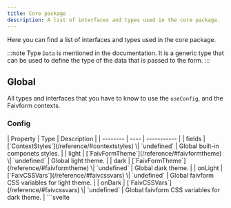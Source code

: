 ```yaml
---
title: Core package
description: A list of interfaces and types used in the core package.
---
```



Here you can find a list of interfaces and types used in the core package.

:::note
Type `Data` is mentioned in the documentation. It is a generic type that can be used to define the type of the data that is passed to the form.
:::

## Global

All types and interfaces that you have to know to use the `useConfig`, and the Faivform contexts.

### Config
<Tabs>
  <TabItem label="Definition">
    | Property | Type | Description |
    | -------- | ---- | ----------- |
    | fields | [`ContextStyles`](/reference/#contextstyles) \| `undefined` | Global built-in componets styles. |
    | light | [`FaivFormTheme`](/reference/#faivformtheme) \| `undefined` | Global light theme. |
    | dark | [`FaivFormTheme`](/reference/#faivformtheme) \| `undefined` | Global dark theme. |
    | onLight | [`FaivCSSVars`](/reference/#faivcssvars) \| `undefined` | Global faivform CSS variables for light theme. |
    | onDark | [`FaivCSSVars`](/reference/#faivcssvars) \| `undefined` | Global faivform CSS variables for dark theme. |
  </TabItem>
  <TabItem label="Usage">
    ```svelte
    <script lang="ts">
      import { setConfig } from "@tuentyfaiv/svelte-form";

      import type { Config } from "@tuentyfaiv/svelte-form";

      const config: Config = {
        fields: {
          // ... styles
        },
        vars: {
          // ... vars
        },
      };

      setConfig(config);
    </script>
    ```
  </TabItem>
</Tabs>

### ContextForm

An interface that defines the form context.

<Tabs>
  <TabItem label="Definition">
    | Property | Type | Description |
    | -------- | ---- | ----------- |
    | loading | `Writable<boolean>` | Whether the form is loading or not. |
    | errors | `Writable<`[`Errors`](/reference/#errors)`<Data>>` | The errors of the fields. |
    | data | `Writable<Data>` | The values of the fields. |
    | styles | `Writable<`[`ContextStyles`](/reference/#contextstyles)`>` | The styles of the form. |
    | reset | `(clear?: boolean, starting?: Data) => void` | Resets the form. |
    | setError | `(field: Keys, error?: string \| null) => Promise<void>` | Sets the error of a field. |
    | setField | `(field: Keys, value: Data[Keys], validate?: boolean) => Promise<void>` | Sets the value of a field. |
    | check | `(event: `[`UserEvent`](/reference/#userevent)`<HTMLInputElement \| HTMLTextAreaElement, FocusEvent \| Event>) => Promise<void>` | Checks the value of a field. |
  </TabItem>
  <TabItem label="Usage">
    ```svelte
    <script lang="ts">
      import { useForm } from "@tuentyfaiv/svelte-form";

      import type { ContextForm } from "@tuentyfaiv/svelte-form";

      const form: ContextForm = useForm("myform");
    </script>
    ```
  </TabItem>
</Tabs>

### ContextStyles

An interface that defines the field styles.

<Tabs>
  <TabItem label="Definition">
    | Property | Type | Description |
    | -------- | ---- | ----------- |
    | replace | `boolean \| undefined` | Whether the styles should replace the default styles or not. |
    | field | [`FieldStyles`](/reference/#fieldstyles) \| `undefined` | The styles of the [`Field`](/components/field/). |
    | select | [`SelectStyles`](/reference/#selectstyles) \| `undefined` | The styles of the [`Select`](/components/select/). |
    | option | [`OptionStyles`](/reference/#optionstyles) \| `undefined` | The styles of the [`Option`](/components/option/). |
    | file | [`FileStyles`](/reference/#filestyles) \| `undefined` | The styles of the [`File`](/components/file/). |
    | errors | [`ErrorsStyles`](/reference/#errorsstyles) \| `undefined` | The styles of the [`Errors`](/components/errors/). |
    | icons | [`Icons`](/reference/#icons) \| `null` \| `undefined` | The icons of the form. |
  </TabItem>
  <TabItem label="Usage">
    ```typescript
    import type { ContextStyles } from "@tuentyfaiv/svelte-form";

    const styles: ContextStyles = {
      // ... styles
    };
    ```
  </TabItem>
</Tabs>

### FaivFormTheme

An type that defines the faivform theme.

<Tabs>
  <TabItem label="Definition">
    | Property | Type | Description |
    | -------- | ---- | ----------- |
    | font | `string \| undefined` | The font of the form. |
    | space | `string \| undefined` | The space of the form. |
    | radius | `string \| undefined` | The radius of the form. |
    | white | `string \| undefined` | The white color of the form. |
    | black | `string \| undefined` | The black color of the form. |
    | primary | [`FaivFormThemePalette`](/reference/#faivformthemepalette) \| `undefined` | The primary theme. |
    | secondary | [`FaivFormThemePalette`](/reference/#faivformthemepalette) \| `undefined` | The secondary theme. |
    | accent | [`FaivFormThemePalette`](/reference/#faivformthemepalette) \| `undefined` | The accent theme. |
    | error | [`FaivFormThemePalette`](/reference/#faivformthemepalette) \| `undefined` | The error theme. |
    | warning | [`FaivFormThemePalette`](/reference/#faivformthemepalette) \| `undefined` | The warning theme. |
    | success | [`FaivFormThemePalette`](/reference/#faivformthemepalette) \| `undefined` | The success theme. |
    | placeholder | [`FaivFormThemePalette`](/reference/#faivformthemepalette) \| `undefined` | The placeholder theme. |
  </TabItem>
  <TabItem label="Usage">
    ```typescript
    import type { FaivFormTheme } from "@tuentyfaiv/svelte-form";

    const theme: FaivFormTheme = {
      // ... theme
    };
    ```
  </TabItem>
</Tabs>

### FaivFormThemePalette

A type that defines the faivform theme palette.

<Tabs>
  <TabItem label="Definition">
    | Property | Type | Description |
    | -------- | ---- | ----------- |
    | 50 | `string \| undefined` | The 50 color of the theme. |
    | 100 | `string \| undefined` | The 100 color of the theme. |
    | 200 | `string \| undefined` | The 200 color of the theme. |
    | 300 | `string \| undefined` | The 300 color of the theme. |
    | 400 | `string \| undefined` | The 400 color of the theme. |
    | 500 | `string \| undefined` | The 500 color of the theme. |
    | 600 | `string \| undefined` | The 600 color of the theme. |
    | 700 | `string \| undefined` | The 700 color of the theme. |
    | 800 | `string \| undefined` | The 800 color of the theme. |
    | 900 | `string \| undefined` | The 900 color of the theme. |
  </TabItem>
  <TabItem label="Usage">
    ```typescript
    import type { FaivFormThemePalette } from "@tuentyfaiv/svelte-form";

    const palette: FaivFormThemePalette = {
      // ... palette
    };
    ```
  </TabItem>
</Tabs>

### FaivCSSVars

A type that defines the faivform CSS variables.

<Tabs>
  <TabItem label="Definition">
    | Property | Type | Description |
    | -------- | ---- | ----------- |
    | primary | [`FaivColorVars`](/reference/#faivcolorvars) \| `undefined` | The primary CSS vars. |
    | secondary | [`FaivColorVars`](/reference/#faivcolorvars) \| `undefined` | The secondary CSS vars. |
    | accent | [`FaivColorVars`](/reference/#faivcolorvars) \| `undefined` | The accent CSS vars. |
    | error | [`FaivColorVars`](/reference/#faivcolorvars) \| `undefined` | The error CSS vars. |
    | warning | [`FaivColorVars`](/reference/#faivcolorvars) \| `undefined` | The warning CSS vars. |
    | success | [`FaivColorVars`](/reference/#faivcolorvars) \| `undefined` | The success CSS vars. |
    | placeholder | [`FaivColorVars`](/reference/#faivcolorvars) \| `undefined` | The placeholder CSS vars. |
    | shadow | [`FaivShadowVars`](/reference/#faivshadowvars) \| `undefined` | The shadow CSS vars. |
    | border | [`FaivBorderVars`](/reference/#faivbordervars) \| `undefined` | The border CSS vars. |
  </TabItem>
  <TabItem label="Usage">
    ```typescript
    import type { FaivCSSVars } from "@tuentyfaiv/svelte-form";

    const vars: FaivCSSVars = {
      // ... vars
    };
    ```
  </TabItem>
</Tabs>

### FaivColorVars

An interface that defines the faivform color CSS variables.

<Tabs>
  <TabItem label="Definition">
    | Property | Type | Description |
    | -------- | ---- | ----------- |
    | color | `string \| undefined` | The color CSS variable. |
    | opacity | `string \| undefined` | The opacity CSS variable. |
    | text | `string \| undefined` | The text color CSS variable. |
    | "text-opacity" | `string \| undefined` | The text color opacity CSS variable. |
    | font | `string \| undefined` | The font CSS variable. |
  </TabItem>
  <TabItem label="Usage">
    ```typescript
    import type { FaivColorVars } from "@tuentyfaiv/svelte-form";

    const color: FaivColorVars = {
      // ... color
    };
    ```
  </TabItem>
</Tabs>

### FaivShadowVars

An interface that defines the faivform shadow CSS variables.

<Tabs>
  <TabItem label="Definition">
    | Property | Type | Description |
    | -------- | ---- | ----------- |
    | base | `string \| undefined` | The shadow CSS variable. |
    | size | `string \| undefined` | The size CSS variable. |
    | color | `string \| undefined` | The color CSS variable. |
    | opacity | `string \| undefined` | The opacity color CSS variable. |
  </TabItem>
  <TabItem label="Usage">
    ```typescript
    import type { FaivShadowVars } from "@tuentyfaiv/svelte-form";

    const shadow: FaivShadowVars = {
      // ... shadow
    };
    ```
  </TabItem>
</Tabs>

### FaivBorderVars

An interface that defines the faivform border CSS variables.

<Tabs>
  <TabItem label="Definition">
    | Property | Type | Description |
    | -------- | ---- | ----------- |
    | base | `string \| undefined` | The border CSS variable. |
    | width | `string \| undefined` | The width CSS variable. |
    | style | `string \| undefined` | The style CSS variable. |
    | color | `string \| undefined` | The color CSS variable. |
    | opacity | `string \| undefined` | The opacity color CSS variable. |
  </TabItem>
  <TabItem label="Usage">
    ```typescript
    import type { FaivBorderVars } from "@tuentyfaiv/svelte-form";

    const border: FaivBorderVars = {
      // ... border
    };
    ```
  </TabItem>
</Tabs>

## Faivform

All types and interfaces that you have to know to use the core package.

### FaivFormConfig

An interface that defines the config of the form.

<Tabs>
  <TabItem label="Properties">
    | Property | Type | Description |
    | -------- | ---- | ----------- |
    | fields | [`FieldsSchema`](/reference/#fieldsschema) \| [`Adapter`](/reference/#adapter) | The fields of the form. |
    | styles | [`ContextStyles`](/reference/#contextstyles) \| `undefined` | The styles of the form. |
    | context | `string \| undefined` | The context of the form. |
  </TabItem>
  <TabItem label="Usage">
    ```svelte
    <script lang="ts">
      import { faivform } from "@tuentyfaiv/svelte-form";

      import type { FaivFormConfig } from "@tuentyfaiv/svelte-form";

      const config: FaivFormConfig = {
        // ... config
      };

      const form = faivform(config);
    </script>
    ```
  </TabItem>
</Tabs>

### FaivFormStore

An interface that defines the store of the form.

<Tabs>
  <TabItem label="Properties">
    This contains all the properties of the [`ContextForm`](/reference/#contextform) interface and the following:
    | Property | Type | Description |
    | -------- | ---- | ----------- |
    | submit | `submit<T = Data>(action: `[`SubmitAction`](/reference/#submitaction)`<T>, config?: `[`SubmitConfig`](/reference/#submitconfig)`<T>) => `[`Submit`](/reference/#submit)` | Submits the form. |
  </TabItem>
  <TabItem label="Usage">
    ```svelte
    <script lang="ts">
      import { faivform } from "@tuentyfaiv/svelte-form";

      import type { Readable } from "svelte/store";
      import type { FaivFormStore } from "@tuentyfaiv/svelte-form";

      const form: Readable<FaivFormStore<Data>> = faivform({
        // ... config
      });
    </script>
    ```
  </TabItem>
</Tabs>

### Adapter
An abstract class that defines the methods that an adapter must implement.

<Tabs>
  <TabItem label="Definition">
    | Method | Description |
    | ------ | ----------- |
    | `initial(): { fields: Data; errors: `[`Errors`](/reference/#errors)`<Data>; }` | Returns the initial values of the fields and errors. |
    | `validate<T = Data>(data: T): Promise<void>` | Validates the data. |
    | `field(field: keyof Data, value: Data[keyof Data], errors: Writable<`[`Errors`](/reference/#errors)`<Data>>): Promise<void>` | Validates a field. |
    | `errors(error: unknown, errors: Writable<`[`Errors`](/reference/#errors)`<Data>>, handle?: (error: unknown) => (void \| Promise<void>)): Promise<void>` | Handles an error. |
  </TabItem>
  <TabItem label="Usage">
    ```typescript
    import { Adapter } from "@tuentyfaiv/svelte-form";

    class MyAdapter extends Adapter {
      // ... implementation
    }
    ```
  </TabItem>
</Tabs>

### SubmitAction

An type that defines the submit action.

<Tabs>
  <TabItem label="Properties">
    | Property | Type | Description |
    | -------- | ---- | ----------- |
    | values | `Data` | The values of the form. |
  </TabItem>
  <TabItem label="Usage">
    ```typescript
    import type { SubmitAction } from "@tuentyfaiv/svelte-form";

    const submitAction: SubmitAction<Data> = async (values) => {
      // ... do something with the values
    }
    ```
  </TabItem>
</Tabs>

### SubmitConfig

An interface that defines the submit config.

<Tabs>
  <TabItem label="Properties">
    | Property | Type | Description |
    | -------- | ---- | ----------- |
    | error | `((error: unknown) => (void \| Promise<void>)) \| undefined` | A function that handles the error. |
    | finish | `VoidFunction \| undefined` | A function that is called when the submit action is finished whether it was successful or not. |
    | reset | `boolean \| undefined` | Whether the form should be reset or not. |
    | initial | `Data \| undefined` | The initial values of the form. |
  </TabItem>
  <TabItem label="Usage">
    ```typescript
    import type { SubmitConfig } from "@tuentyfaiv/svelte-form";

    const submitConfig: SubmitConfig<Data> = {
      // ... config
    }
    ```
  </TabItem>
</Tabs>

### Submit

An type that defines the function that is called when the form is submitted.

<Tabs>
  <TabItem label="Definition">
    | Property | Type | Description |
    | -------- | ---- | ----------- |
    | event | [`UserEvent`](/reference/#userevent)`<HTMLFormElement, SubmitEvent>` | The submit event. |
  </TabItem>
  <TabItem label="Usage">
    ```svelte
    <script lang="ts">
      import { faivform } from "@tuentyfaiv/svelte-form";

      import type { Submit } from "@tuentyfaiv/svelte-form";

      const form = faivform({
        fields: // ... schema or adapter
      });

      const handleSubmit: Submit = $form.submit(async (values) => {
        // ... do something with the values
      });
    </script>

    <form on:submit={handleSubmit}>
      <!-- ... Fields -->
    </form>
    ```
  </TabItem>
</Tabs>

### UserEvent

An object type that defines the user event. It extends the native event to safely access the current target.

<Tabs>
  <TabItem label="Definition">
    | Property | Type | Description |
    | -------- | ---- | ----------- |
    | currentTarget | `EventTarget & Element` | The current target of the event. |
    | ... | `Event` | All the properties of the event used. |
  </TabItem>
  <TabItem label="Usage">
    ```typescript
    import type { UserEvent } from "@tuentyfaiv/svelte-form";

    function handleEvent(event: UserEvent<HTMLInputElement>) {
      // ... do something with the current target
    }
    ```
  </TabItem>
</Tabs>

### Errors

An object type that defines the errors of the fields.

<Tabs>
  <TabItem label="Definition">
    | Property | Type | Description |
    | -------- | ---- | ----------- |
    | \[field\] | `string \| null` | The error of a field. |
  </TabItem>
  <TabItem label="Usage">
    ```typescript
    import type { Errors } from "@tuentyfaiv/svelte-form";

    const errors: Errors<Data> = {
      // ... errors
    };
    ```
  </TabItem>
</Tabs>

## Schemas

All schemas are defined using TypeScript types. This means that you can use them to define the type of your data.

### FieldsSchema

A object type that defines a schema for a set of fields.

<Tabs>
  <TabItem label="Definition">
    | Property | Type | Description |
    | -------- | ---- | ----------- |
    | \[field\] | [`Schema`](/reference/#schema) \| [`FieldPropSchema`](/reference/#fieldpropschema) \| [`ArraySchema`](/reference/#arrayschema) \| `FieldsSchema` | A field schema. |
  </TabItem>
  <TabItem label="Usage">
    ```typescript
    import type { FieldsSchema } from "@tuentyfaiv/svelte-form";

    const schema = {
      // ... fields
    } satisfies FieldsSchema;
    ```
  </TabItem>
</Tabs>

### Schema

A type that defines the type of a field.

<Tabs>
  <TabItem label="Definition">
    | Value | Description |
    | ----- | ----------- |
    | `RegExp` | A regular expression. |
    | `"string"` | A string. |
    | `"number"` | A number. |
    | `"boolean"` | A boolean. |
    | `"date"` | A date. |
    | `"file"` | A file. |
  </TabItem>
  <TabItem label="Usage">
    ```typescript
    import type { Schema } from "@tuentyfaiv/svelte-form";

    const fieldSchema: Schema = "string";
    ```
  </TabItem>
</Tabs>

### FieldPropSchema

A object type that defines the type of a field.

<Tabs>
  <TabItem label="Definition">
    | Property | Type | Description |
    | -------- | ---- | ----------- |
    | type | [`Schema`](/reference/#schema) | The type of the field. |
    | required | `boolean \| undefined` | Whether the field is required or not. |
    | min | `number \| undefined` | The minimum value of the field. |
    | max | `number \| undefined` | The maximum value of the field. |
  </TabItem>
  <TabItem label="Usage">
    ```typescript
    import type { FieldPropSchema } from "@tuentyfaiv/svelte-form";

    const fieldSchema: FieldPropSchema = {
      type: "string",
      required: true,
      min: 5,
      max: 10,
    };
    ```
  </TabItem>
</Tabs>

### ArraySchema

A object type that defines the type of an array.

<Tabs>
  <TabItem label="Definition">
    | Property | Type | Description |
    | -------- | ---- | ----------- |
    | type | `"array"` | Indicates that the field is an array. |
    | item | [`Schema`](/reference/#schema) \| [`FieldPropSchema`](/reference/#fieldpropschema) \| `ArraySchema` \| [`FieldsSchema`](/reference/#fieldsschema) | The type of the items in the array. |
    | required | `boolean \| undefined` | Whether the array is required or not. |
    | min | `number \| undefined` | The minimum length of the array. |
    | max | `number \| undefined` | The maximum length of the array. |
  </TabItem>
  <TabItem label="Usage">
    ```typescript
    import type { ArraySchema } from "@tuentyfaiv/svelte-form";

    const arraySchema: ArraySchema = {
      type: "array",
      item: "string",
      required: true,
      min: 5,
      max: 10,
    };
    ```
  </TabItem>
</Tabs>

## Styles

All types and interfaces that you have to know to use the styles.

### FieldStyles

An interface that defines the field styles.

<Tabs>
  <TabItem label="Definition">
    | Property | Type | Description |
    | -------- | ---- | ----------- |
    | container | `string \| undefined` | Field container class |
    | label | `string \| undefined` | Field label class |
    | input | `string \| undefined` | Field input class |
    | error | `string \| undefined` | Field error class |
    | area | `string \| undefined` | Field type textarea class |
    | check | `string \| undefined` | Field type checkbox class |
    | action | `string \| undefined` | Field type password action class |
    | icon | `string \| undefined` | Field type password icon class |
    | checked | `string \| undefined` | Field type checkbox checked icon |
    | hide | `string \| undefined` | Field type password hide icon. |
    | show | `string \| undefined` | Field type password show icon. |
  </TabItem>
  <TabItem label="Usage">
    ```typescript
    import type { FieldStyles } from "@tuentyfaiv/svelte-form";

    const styles: FieldStyles = {
      // ... styles
    };
    ```
  </TabItem>
</Tabs>

### SelectStyles

An interface that defines the select styles.

<Tabs>
  <TabItem label="Definition">
    | Property | Type | Description |
    | -------- | ---- | ----------- |
    | container | `string \| undefined` | Select container class |
    | label | `string \| undefined` | Select label class |
    | select | `string \| undefined` | Select select class |
    | value | `string \| undefined` | Select value class |
    | item | `string \| undefined` | Select item class |
    | remove | `string \| undefined` | Select remove class |
    | searchable | `string \| undefined` | Select searchable class |
    | error | `string \| undefined` | Select error class |
    | clear | `string \| undefined` | Select clear class |
    | arrow | `string \| undefined` | Select arrow icon |
    | icon | `string \| undefined` | Select icon class |
    | options | `string \| undefined` | Select options class |
    | option | `string \| undefined` | Select option class |
    | empty | `string \| undefined` | Select empty class |
  </TabItem>
  <TabItem label="Usage">
    ```typescript
    import type { SelectStyles } from "@tuentyfaiv/svelte-form";

    const styles: SelectStyles = {
      // ... styles
    };
    ```
  </TabItem>
</Tabs>

### OptionStyles

An interface that defines the option styles.

<Tabs>
  <TabItem label="Definition">
    | Property | Type | Description |
    | -------- | ---- | ----------- |
    | container | `string \| undefined` | Options container class |
    | legend | `string \| undefined` | Options label class |
    | option | `string \| undefined` | Option class |
    | label | `string \| undefined` | Option label class |
    | input | `string \| undefined` | Option input class |
    | content | `string \| undefined` | Option content class |
    | error | `string \| undefined` | Option error class |
  </TabItem>
  <TabItem label="Usage">
    ```typescript
    import type { OptionStyles } from "@tuentyfaiv/svelte-form";

    const styles: OptionStyles = {
      // ... styles
    };
    ```
  </TabItem>
</Tabs>

### FileStyles

An interface that defines the file styles.

<Tabs>
  <TabItem label="Definition">
    | Property | Type | Description |
    | -------- | ---- | ----------- |
    | wrapper | `string \| undefined` | Option wrapper class |
    | cover | `string \| undefined` | Option cover class |
    | remove | `string \| undefined` | Option remove class |
    | item | `string \| undefined` | Option item class |
    | error | `string \| undefined` | Option error class |
    | retry | `string \| undefined` | Option retry class |
    | container | `string \| undefined` | Option container class |
    | label | `string \| undefined` | Option label class |
    | input | `string \| undefined` | Option input class |
  </TabItem>
  <TabItem label="Usage">
    ```typescript
    import type { FileStyles } from "@tuentyfaiv/svelte-form";

    const styles: FileStyles = {
      // ... styles
    };
    ```
  </TabItem>
</Tabs>

### ErrorsStyles

An interface that defines the errors styles.

<Tabs>
  <TabItem label="Definition">
    | Property | Type | Description |
    | -------- | ---- | ----------- |
    | list | `string \| undefined` | Errors list class |
    | item | `string \| undefined` | Errors item class |
  </TabItem>
  <TabItem label="Usage">
    ```typescript
    import type { ErrorsStyles } from "@tuentyfaiv/svelte-form";

    const styles: ErrorsStyles = {
      // ... styles
    };
    ```
  </TabItem>
</Tabs>

### Icons

An interface that defines the icons of the fields.

<Tabs>
  <TabItem label="Definition">
    | Property | Type | Description |
    | -------- | ---- | ----------- |
    | checked | `string \| undefined` | The icon of the checkbox. |
    | hide | `string \| undefined` | The icon of the password when it is hidden. |
    | show | `string \| undefined` | The icon of the password when it is shown. |
    | clear | `string \| undefined` | The icon of the clear button. |
    | arrow | `string \| undefined` | The icon of the arrow. |
    | remove | `string \| undefined` | The icon of the remove button. |
    | retry | `string \| undefined` | The icon of the retry button. |
  </TabItem>
  <TabItem label="Usage">
    ```typescript
    import type { Icons } from "@tuentyfaiv/svelte-form";

    const icons: Icons = {
      // ... icons
    };
    ```
  </TabItem>
</Tabs>

## Built-in components

All types and interfaces that you have to know to use the built-in components.

### SelectOption

An interface that defines the select option.

<Tabs>
  <TabItem label="Definition">
    | Property | Type | Description |
    | -------- | ---- | ----------- |
    | key | `string \| undefined` | The key of the option. |
    | label | `string` | The label of the option. |
    | value | `string` | The value of the option. |
    | fixed | `boolean \| undefined` | Whether the option is fixed or not. |
    | disabled | `boolean \| undefined` | Whether the option is disabled or not. |
  </TabItem>
  <TabItem label="Usage">
    ```typescript
    import type { SelectOption } from "@tuentyfaiv/svelte-form";

    const options: SelectOption[] = [
      // ... options list
    ];
    ```
  </TabItem>
</Tabs>

### OptionItem

An interface that defines the option item.

<Tabs>
  <TabItem label="Definition">
    | Property | Type | Description |
    | -------- | ---- | ----------- |
    | key | `string \| undefined` | The key of the option. |
    | label | `string \| undefined` | The label of the option. |
    | value | `string` | The value of the option. |
    | disabled | `boolean \| undefined` | Whether the option is disabled or not. |
  </TabItem>
  <TabItem label="Usage">
    ```typescript
    import type { OptionItem } from "@tuentyfaiv/svelte-form";

    const options: OptionItem[] = [
      // ... options list
    ];
    ```
  </TabItem>
</Tabs>